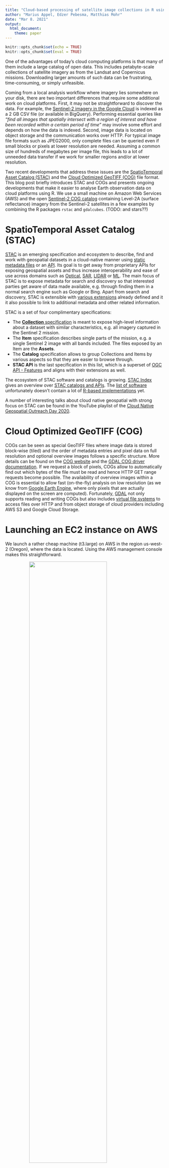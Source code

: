 ```yaml
---
title: "Cloud-based processing of satellite image collections in R using STAC, COGs, and on-demand data cubes"
author: "Marius Appel, Edzer Pebesma, Matthias Mohr"
date: "Mar 8. 2021"
output: 
  html_document:
    theme: paper
---
```


```r
knitr::opts_chunk$set(echo = TRUE)
knitr::opts_chunk$set(eval = TRUE)
```


One of the advantages of today's cloud computing platforms is that many of them include a large catalog of open data. This includes petabyte-scale collections of satellite imagery as from the Landsat and Copernicus missions. Downloading
larger amounts of such data can be frustrating, time-consuming, or simply unfeasible.

Coming from a local analysis workflow where imagery lies somewhere on your disk, there are two important differences that require some additional work on cloud platforms. First, it may not be straightforward to discover the data. For example, the [Sentinel-2 imagery in the Google Cloud](https://cloud.google.com/storage/docs/public-datasets/sentinel-2#dataset_access) is indexed as a 2 GB CSV file (or available in BigQuery). Performing essential queries like _"find all images that spatially intersect with a region of interest and have been recorded within a certain period of time"_ may involve some effort and depends on how 
the data is indexed. Second, image data is located on object storage and the communication works over HTTP.
For typical image file formats such as JPEG2000, only complete files can be queried even if small 
blocks or pixels at lower resolution are needed. Assuming a common size of hundreds of megabytes per image file, this leads to a lot of unneeded data transfer if we work for smaller regions and/or at lower resolution. 

Two recent developments that address these issues are the [SpatioTemporal Asset Catalog (STAC)](https://stacspec.org) and the [Cloud Optimized GeoTIFF (COG)](https://www.cogeo.org) file format. This blog post briefly introduces STAC and COGs and presents ongoing developments that make it easier to analyse Earth observation data on cloud platforms using R. 
We use a small machine on Amazon Web Services (AWS) and the open [Sentinel-2 COG catalog](https://registry.opendata.aws/sentinel-2-l2a-cogs) containing Level-2A (surface reflectance) imagery from the Sentinel-2 satellites in a few examples by combining the R packages `rstac` and `gdalcubes`. (TODO: and stars??)


# SpatioTemporal Asset Catalog (STAC)

[STAC](https://stacspec.org) is an emerging specification and ecosystem to describe, find and work with geospatial datasets in a cloud-native manner using [static metadata files](https://github.com/radiantearth/stac-spec) or an [API](https://github.com/radiantearth/stac-api-spec). Its goal is to get away from proprietary APIs for exposing geospatial assets and thus increase interoperability and ease of use across domains such as [Optical](https://github.com/radiantearth/stac-spec/blob/master/extensions/eo/README.md), [SAR](https://github.com/stac-extensions/sar), [LIDAR](https://github.com/stac-extensions/pointcloud) or [ML](https://github.com/stac-extensions/label). The main focus of STAC is to expose metadata for search and discovery so that interested parties get aware of data made available, e.g. through finding them in a normal search engine such as Google or Bing. Apart from search and discovery, STAC is extensible with [various extensions](https://github.com/radiantearth/stac-spec/blob/master/extensions/README.md) already defined and it it also possible to link to additional metadata and other related information.

STAC is a set of four complimentary specifications:

* The [**Collection** specification]() is meant to expose high-level information about a dataset with similar characteristics, e.g. all imagery captured in the Sentinel 2 mission. 
* The **Item** specification describes single parts of the mission, e.g. a single Sentinel 2 image with all bands included. The files exposed by an Item are the **Assets**.
* The **Catalog** specification allows to group Collections and Items by various aspects so that they are easier to browse through.
* **STAC API** is the last specification in this list, which is a superset of [OGC API - Features](https://www.ogc.org/standards/ogcapi-features) and aligns with their extensions as well.

The ecosystem of STAC software and catalogs is growing. [STAC Index](https://stacindex.org/) gives an overview over [STAC catalogs and APIs](https://stacindex.org/catalogs). The [list of software](https://stacindex.org/ecosystem) unfortunately doesn't contain a lot of [R-based implementations](https://stacindex.org/ecosystem?language=R) yet.

A number of interesting talks about cloud native geospatial with strong focus on STAC can be found in the YouTube playlist of the [Cloud Native Geospatial Outreach Day 2020](https://www.youtube.com/playlist?list=PL3QzFgBMGnbQWbW-V09AzSfCbnf6Q87Rq).

# Cloud Optimized GeoTIFF (COG) 

COGs can be seen as special GeoTIFF files where image data is stored block-wise (tiled) and the order of metadata entries and 
pixel data on full resolution and optional overview images follows a specific structure. 
More details can be found on the [COG website](https://www.cogeo.org/) and the [GDAL COG driver documentation](https://gdal.org/drivers/raster/cog.html). If we request a block of pixels, COGs allow to automatically find out which bytes of the file must be read and hence HTTP GET range requests become possible. The availability of overview images within a COG is essential to allow fast (on-the-fly) analysis on low resolution (as we know from [Google Earth Engine](https://earthengine.google.com/), where only pixels that are actually displayed on the screen are computed). Fortunately, [GDAL](https://gdal.org/) not only supports reading and writing COGs but also includes [virtual file systems](https://gdal.org/user/virtual_file_systems.html) to access files over HTTP and from object storage of cloud providers including AWS S3 and Google Cloud Storage. 




# Launching an EC2 instance on AWS

We launch a rather cheap machine (t3.large) on AWS in the region us-west-2 (Oregon), where the 
data is located. Using the AWS management console makes this straightforward.

![](AWS_screenshot.png){ style="width:70%; margin:auto; display: block;"}

Since our machine instance uses a blank Ubuntu image, we start with connecting over SSH and installing some
system libraries and the most recent R version:

```
sudo apt update
sudo apt install libgdal-dev libcurl4-openssl-dev libnetcdf-dev libudunits2-dev gdal-bin libmagick++-dev pandoc
sudo apt-key adv --keyserver keyserver.ubuntu.com --recv-keys E298A3A825C0D65DFD57CBB651716619E084DAB9
sudo add-apt-repository 'deb https://cloud.r-project.org/bin/linux/ubuntu focal-cran40/'
sudo apt update && sudo apt install r-base
```

If you prefer to use RStudio, it is also straightforward to install RStudio Server and add a security rule to make it accessible on port 8787 in the AWS management console. Afterwards, we can install quite a few R packages:

```r
install.packages(c("sf","stars","magick","rmarkdown","ncdf4","Rcpp","jsonlite","RcppProgress", "rstac", "tmap"))
```

To avoid these step when launching another instance, we might collect everything in a Docker image and use additional services of 
the cloud platforms (e.g., Amazon Elastic Container Service).


# Querying images with `rstac`

STAC API is a modern well-documented RESTful and JSON-based API. To communicate with STAC API instances from R, the 
 [`rstac` package](https://cran.r-project.org/package=rstac) has been developed as part of the 
[Brazil Data Cube project](http://brazildatacube.org).

Below, we connect to the open [Earth Search API](https://www.element84.com/earth-search) and perform 
a query on the Sentinel-2 COG collection to find all images that intersect with a bounding box over the city of Geneva from 2020.


```r
library(rstac) 
s = stac("https://earth-search.aws.element84.com/v0")

items <- s %>%
    stac_search(collections = "sentinel-s2-l2a-cogs",
				bbox = c(6.1,46.2,6.2,46.3), # Geneva
				datetime = "2020-01-01/2020-12-31",
				limit = 500) %>%
    post_request() 
items
```

The result is a list containing some general metadata (e.g., STAC version, STAC extensions used, and the number of returned and matching features) as well as the list of features. Each feature corresponds to an image and contains a unique identifier,
the spatial footprint and bounding box, further properties (recording datetime and per image metadata such as cloud cover percentage), and a list of assets. Each asset contains a URL that points to an image file and again may include further metadata. Here, the spectral bands are individual assets but assets may also point to non-image data.  Notice that STAC API instances may limit the maximum number of resulting features per request. In the example, 147 images were returned.

Printing an asset element of one of the images shows that links to imagery are simply URLs of GeoTIFF files located on an AWS S3 bucket.

```r
items$features[[4]]$assets$B04
```


# On-demand data cubes with `gdalcubes`

The `gdalcubes` package creates and processes regularly discretised data cubes on demand from satellite image collections, where images may have different spatial reference systems, spectral bands may have different pixel sizes, images may overlap, and images may be recorded irregularly over time. It uses GDAL to read and warp images and hence directly works with COGs in cloud computing environments. An introduction into the package can be found in an earlier [r-spatial blog post](https://www.r-spatial.org/r/2019/07/18/gdalcubes1.html) and on [GitHub](https://github.com/appelmar/gdalcubes_R).

The latest development version of `gdalcubes` ([see GitHub](https://github.com/appelmar/gdalcubes_R)) adds a function that converts STAC feature collections (as returned from the `rstac` package) to image collections. Compared to local processing, creating image collections from STAC is very fast, because no metadata must be read from the files.
The function `stac_image_collection()` expects a STAC feature collection as a list and takes further arguments to filter images by metadata (e.g. cloud coverage) or by asset names (e.g., spectral bands), and to modify URLs of images. The latter is important to explain GDAL how to access URLs. By default `/vsicurl/` is added as a prefix to URLs to make use of GDAL's virtual file system. 

To get started, we first need to install the GitHub version of `gdalcubes`, which can be done from the command line by:

```
git clone --recursive https://github.com/appelmar/gdalcubes_R
cd gdalcubes_R && R CMD INSTALL .
```

Afterwards, we load the package and use the result of the previous STAC request to create an image collection from all images
with less than 20% clouds.

```r
library(gdalcubes)
system.time(col <- stac_image_collection(items$features, property_filter = function(x) {x[["eo:cloud_cover"]] < 20}))
col
```

Notice that the conversion tries to find out which assets correspond to spectral bands automatically based on the availability of `eo:bands` metadata. In this case, the Sentinel-2 SCL layer that can be used for cloud masking has not been added because it has no `eo:bands` properties. We can still add it by explicitly listing assets by name:

```r
assets = c("B01","B02","B03","B04","B05","B06", "B07","B08","B8A","B09","B11","SCL")
col = stac_image_collection(items$features, asset_names = assets, 
                            property_filter = function(x) {x[["eo:cloud_cover"]] < 20})
```

The warning tells us that metadata is missing for the SCL assets. In the future, we might make 
this a bit more clever by considering further STAC asset metadata (such as the asset type). 

Thanks to `gdalcubes`, we do not need to care about differences of the spatial resolution of the assets and different spatial reference systems and spatial overlaps of the images.  After creating the image collection, we can work with `gdalcubes` as with any local image collection. For example, the following script generates a cloud-free mosaic image at 20m spatial resolution for Geneva 2020 by computing for each pixel the median value of the visible spectral bands over time, for all pixels that have not been classified as clouds or cloud shadows. 

```r
v = cube_view(srs = "EPSG:3857",  extent = list(t0 = "2020-01-01", t1 = "2020-12-31",
              left = 674052, right = 693136,  top = 5821142, bottom = 5807088),
              dx = 20, dy = 20, dt = "P1D", aggregation = "median", resampling = "average")

S2.mask = image_mask("SCL", values=c(3,8,9)) # clouds and cloud shadows
gdalcubes_options(threads = 4) 
raster_cube(col, v, mask = S2.mask) %>%
    select_bands(c("B02","B03","B04")) %>%
    reduce_time(c("median(B02)", "median(B03)", "median(B04)")) %>%
    plot(rgb = 3:1, zlim=c(0,1800)) %>% system.time()
```


# More examples

Since we have access to *all* Sentinel-2 images, we can simply jump to any other area on Earth. We need to request available
images again using STAC, create a gdalcubes image collection, and finally create and process the data as a data cube. 

In the following example, we create a monthly animation of the normalized difference vegetation index over some cropland in Kansas, US in 2019. 


```r
items <- s %>%
    stac_search(collections = "sentinel-s2-l2a-cogs",
				bbox = c(-100.9,37.6, -100.6,37.8),
				datetime = "2019-01-01/2019-12-31",
				limit = 500) %>% 
    post_request() 

col = stac_image_collection(items$features, asset_names = assets, 
                            property_filter = function(x) {x[["eo:cloud_cover"]] < 20})

v = cube_view(srs = "EPSG:4326",  extent = list(t0 = "2019-01-01", t1 = "2019-12-31",
              left = -100.9, right = -100.6,  top = 37.8, bottom = 37.6),
              dx = 0.001, dy = 0.001, dt = "P1M", aggregation = "median", resampling = "bilinear")

library(colorspace)
ndvi.col = function(n) {
  rev(sequential_hcl(n, "Green-Yellow"))
}

raster_cube(col, v, mask = S2.mask) %>%
    select_bands(c("B04", "B08")) %>%
    apply_pixel("(B08-B04)/(B08+B04)", "NDVI") %>%
    animate(col = ndvi.col, zlim=c(-0.2,1), key.pos = 1, save_as = "anim.gif", fps = 4)
```

As a last example, we assess forest cover over a small area in the Brazilian Amazon region.
We derive separate maximum NDVI composite images for the dry seasons of 2019 and 2020 and 
filter pixels whose maximum NDVI change is lower than -0.15 using the `stars` package and 
plot an interactive map using `tmap`. 

```r
items_2019 <- s %>%
    stac_search(collections = "sentinel-s2-l2a-cogs",
				bbox = c(-66.2,-9.3, -65.5, -8.7),
				datetime = "2019-05-01/2019-06-30",
				limit = 500) %>% 
    post_request() 

items_2020 <- s %>%
    stac_search(collections = "sentinel-s2-l2a-cogs",
				bbox = c(-66.2,-9.3, -65.5, -8.7),
				datetime = "2020-05-01/2020-06-30",
				limit = 500) %>% 
    post_request() 


col_2019 = stac_image_collection(items_2019$features, asset_names = assets, 
                            property_filter = function(x) {x[["eo:cloud_cover"]] < 10})
col_2020 = stac_image_collection(items_2020$features, asset_names = assets, 
                            property_filter = function(x) {x[["eo:cloud_cover"]] < 10})

v_2019 = cube_view(srs = "EPSG:32720",  extent = list(t0 = "2019-05-01", t1 = "2019-06-30",
              left = 143510, right = 226241,  top = 9037300, bottom = 8972318),
              dx = 100, dy = 100, dt = "P1D", aggregation = "median", resampling = "bilinear")
v_2020 = cube_view(v_2019, extent = list(t0 = "2020-05-01", t1 = "2020-06-30"))


max_ndvi_mosaic <- function(col, v) {
    raster_cube(col, v, mask = S2.mask) %>%
    select_bands(c("B04", "B08")) %>%
    apply_pixel(c("(B08-B04)/(B08+B04)"), names="NDVI") %>%
    reduce_time("max(NDVI)")
}

suppressPackageStartupMessages(library(stars))
max_ndvi_mosaic(col_2019, v_2019) %>%
    st_as_stars() -> maxndvi_2019

max_ndvi_mosaic(col_2020, v_2020) %>%
    st_as_stars() -> maxndvi_2020

difference = maxndvi_2020 - maxndvi_2019
difference[difference > -0.15] = NA

library(tmap)
tmap_mode("view")
tm_basemap("Esri.WorldImagery") + tm_shape(difference) + tm_raster()
```

When we convert to stars objects, we can apply any R function to
the data cube. We will first create an NDVI time series for 2019:

```r
ndvi_mosaic <- function(col, v) {
    raster_cube(col, v, mask = S2.mask) %>%
    select_bands(c("B04", "B08")) %>%
    apply_pixel(c("(B08-B04)/(B08+B04)"), names="NDVI")
}
ndvi_mosaic(col_2019, v_2019) %>%
    st_as_stars() -> ndvi_2019
plot(ndvi_2019)
```

As we can see, a rather large fragment of the time steps are
entirely missing-valued. We can select the images with at least
30% coverage by
```r
sel = st_apply(ndvi_2019, 3, function(x) mean(is.na(x)))[[1]] < .7
ndvi_2 = ndvi_2019[,,,which(sel)]
```

Two simple examples that reduce the time dimension are now given.
First, are a spatial clustering of the pixel time series is
computed and shown by

```r
library(clue)
# create a predict method for kmeans objects:
predict.kmeans = function(object, newdata, ...) {
    unclass(clue::cl_predict(object, newdata[, -c(1:2)], ...))
}
ndvi.spl = split(ndvi_2)
nclus = 5
#sam = st_sample(ndvi.spl, 1000) # randomly sample training data
#k = kmeans(na.omit(as.data.frame(sam)[, -c(1:2)]), nclus)
#out = predict(ndvi.spl, k)
#plot(out, col = sf.colors(nclus, categorical=TRUE))

```


or pixel-wise time series modelling; here we map the autoregression
coefficient of an AR(1) model fitted to the NDVI time series,
along with its standard error:

```r
ar1 = function(ts) {
  m = arima(ts, c(1, 0, 0)) # fit AR(1) model
  c(coef(m)[1], sqrt(vcov(m)[1,1])) # coefficient + s.e.
}
res = st_apply(ndvi_2019, 1:2, ar1)
plot(res)
```



-> Further stars examples? 








# Summary


With only a few lines of code, the combination of STAC, COGs, and data cubes allows to access and apply R functions on satellite imagery available on AWS. Even with a very small machine instance type, we could do some experiments for smaller areas of interest. Most of this is only possible because GDAL can efficiently read and write COGs even on cloud storage.

However, although STAC is gaining a lot of popularity these days, not all of the available catalogs point to individual images
and some catalogs simply provide original image files but no COGs, which may slow down the processing. 
For a good reason, STAC API endpoints contain request limits on the number of returned features. When requesting 
longer time series or larger areas, these limits are quickly reached and it is up to the user to subdivide queries. 
Another useful feature for STAC API would be server-side filtering of features by properties. In the examples, responses contained 
all images, which we needed to filter by cloud coverage afterwards.

The performed analyses have been rather simple but running more complex analyses is straightforward. In our examples, we used a rather modest EC2 instance (t3.large: 2 CPU's, 8 Gb RAM, I/O 5 Gigabit, 0.0832 USD per hour or 61 USD per month, + disk storage). Executing this R markdown document on this instance  took around 7 minutes.  Although there are very powerful instance types (e.g. with 96 CPU cores, 768 GB main memory), analysis on very large scale might work better by running many instances at the same time. Cloud platforms of course include services to do this, and distributing the work outlined above over many instances involves additional considerations. 
